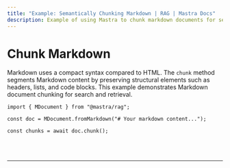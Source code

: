 ```yaml
---
title: "Example: Semantically Chunking Markdown | RAG | Mastra Docs"
description: Example of using Mastra to chunk markdown documents for search or retrieval purposes.
---
```



# Chunk Markdown

Markdown uses a compact syntax compared to HTML. The `chunk` method segments Markdown content by preserving structural elements such as headers, lists, and code blocks. This example demonstrates Markdown document chunking for search and retrieval.

```tsx copy
import { MDocument } from "@mastra/rag";

const doc = MDocument.fromMarkdown("# Your markdown content...");

const chunks = await doc.chunk();
```

<br />
<br />
<hr className="dark:border-[#404040] border-gray-300" />
<br />
<br />
<GithubLink
  link={
    "https://github.com/mastra-ai/mastra/blob/main/examples/basics/rag/chunk-markdown"
  }
/>
